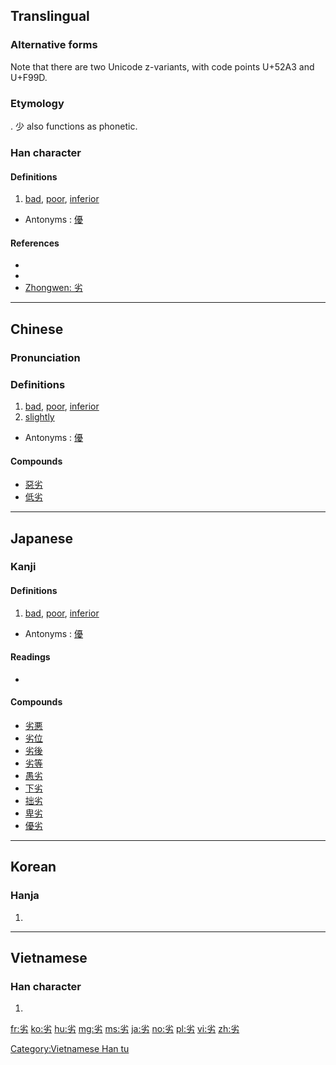 ==Translingual==

===Alternative forms===
Note that there are two Unicode z-variants, with code points U+52A3 and U+F99D.

===Etymology===
{{Han compound|少|t1=little, less|力|t2=strength|ls=ic}}. 少 also functions as phonetic.

===Han character===
{{Han char|rn=19|rad=力|as=04|sn=6|four=90427|canj=FHKS|ids=⿱少力}}

====Definitions====
# [[bad]], [[poor]], [[inferior]]

* Antonyms : [[優]]

====References====
* {{Han ref|kx=0146.170|dkj=02302|dj=0330.060|hdz=10367.050|uh=52A3|ud=21155|bh=A648|bd=42568}}
* {{Han ref|uh=F99D}}
* [http://www.zhongwen.com/d/166/x72.htm Zhongwen: 劣]

----

==Chinese==
{{zh-forms}}

===Pronunciation===
{{zh-pron
|m=liè
|c=lyut3
|mc=y
|oc=y
|ma=Zh-liè.ogg
|cat=a,adv
}}

===Definitions===
# [[bad]], [[poor]], [[inferior]]
# [[slightly]]

* Antonyms : [[優]]

====Compounds====
* [[惡劣]]
* [[低劣]]

----

==Japanese==

===Kanji===
{{ja-kanji|grade=c|rs=力04}}

====Definitions====
# [[bad]], [[poor]], [[inferior]]

* Antonyms : [[優]]

====Readings====
* {{ja-readings|on=[[れつ]] (retsu)|kun=[[おとる]] (otoru)}}

====Compounds====
* [[劣悪]]
* [[劣位]]
* [[劣後]]
* [[劣等]]
* [[愚劣]]
* [[下劣]]
* [[拙劣]]
* [[卑劣]]
* [[優劣]]

----

==Korean==

===Hanja===
{{ko-hanja|hangeul=렬|rv=ryeol|mr=ryŏl}}

# {{defn|lang=ko|sort=力04}}

----

==Vietnamese==

===Han character===
{{vi-readings|rs=力04|hanviet=[[liệt]], [[lẹt]]}}

# {{defn|lang=vi|sort=力04}}

[[Category:Vietnamese Han tu]]

[[fr:劣]]
[[ko:劣]]
[[hu:劣]]
[[mg:劣]]
[[ms:劣]]
[[ja:劣]]
[[no:劣]]
[[pl:劣]]
[[vi:劣]]
[[zh:劣]]